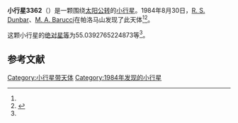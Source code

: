 {{Infobox planet
| bgcolour = #FFFFC0
| name = 3362 Khufu
| symbol = 
| image = 
| caption = 
| discovery = yes
| discovery_ref = 
| discoverer = [[R._S._Dunbar|R. S. Dunbar]]、[[M._A._Barucci|M. A. Barucci]]
| discovery_site = [[帕洛马山|帕洛马山]] 
| discovered = 1984年8月30日
| designations = yes
| mp_name = 
| named_after = 
| alt_names = 
| mp_category = [[Aten|Aten]]
| orbit_ref = <ref name="a">[http://ssd.jpl.nasa.gov/sbdb.cgi?sstr=3362 3362 Khufu] {{Wayback|url=http://ssd.jpl.nasa.gov/sbdb.cgi?sstr=3362 |date=20200917222735 }}，小行星數據庫瀏覽器（JPL Small-Body Database Browser）－[[美国国家航空航天局|美国国家航空航天局]]喷气推进实验室</ref>
| epoch = 2456400.5 (2013年4月18日更新)
| aphelion = {{convert|1.453036654000697|AU|km|3|abbr=on|lk=out}}
| perihelion = {{convert|.5258365691637287|AU|km|3|abbr=on}}
| semimajor = {{convert|.9894366115822131|AU|km|3|abbr=on}}
| eccentricity = 0.468549513
| period = 359.4846836 [[日|日]]<br />0.98[[儒略年|儒略年]]
| avg_speed = 
| inclination = 9.917118388720422
| asc_node = 152.4594086141884
| mean_anomaly = 
| arg_peri = 55.0392765224873
| satellites = 
| physical_characteristics = yes
| dimensions = 
| mass = 
| density = 
| surface_grav = 
| escape_velocity = 
| sidereal_day = 
| axial_tilt = 
| pole_ecliptic_lat = 
| pole_ecliptic_lon = 
| albedo = 
| temperatures= 
| temp_name1 = 
| mean_temp_1 = 
| max_temp_1 = 
| temp_name2 = 
| max_temp_2 = 
| spectral_type = 
| abs_magnitude = 55.0392765224873
}}

'''小行星3362'''（{{lang-en|3362 Khufu}}）是一颗围绕[[太阳|太阳]][[公转|公转]]的[[小行星|小行星]]。1984年8月30日，[[R._S._Dunbar|R. S. Dunbar]]、[[M._A._Barucci|M. A. Barucci]]在帕洛马山发现了此天体<ref name="a" /><ref>{{cite news|title=小行星列表|url=http://cfa-www.harvard.edu/iau/lists/NumberedMPs.txt|accessdate=2013-07-08|newspaper=哈佛大学|archive-date=2008-05-17|archive-url=https://web.archive.org/web/20080517010638/http://cfa-www.harvard.edu/iau/lists/NumberedMPs.txt|dead-url=no}}</ref>。

这颗小行星的[[绝对星等|绝对星等]]为55.0392765224873等<ref name="a" />。

==参考文献==
{{reflist}}
{{Minor Planet Number|[[小行星3361|小行星3361]]|[[小行星3363|小行星3363]]}}

{{小天体}}

[[Category:小行星带天体|Category:小行星带天体]]
[[Category:1984年发现的小行星|Category:1984年发现的小行星]]

{{asteroid-stub}}